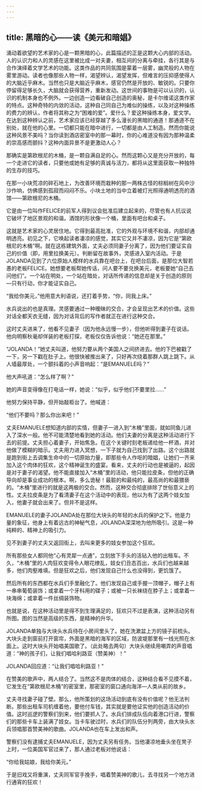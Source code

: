 ```yaml
---
---
---
```

title: 黑暗的心——读《美元和暗娼》
---




涌动着欲望的艺术家的心是一颗黑暗的心，此篇描述的正是这颗大心内部的活动。人的认识力和人的灵感在这里被比成一对夫妻，相互间的分离与牵挂，各行其是与合作演绎着文学艺术的功能。这类作品的共同氛围是蒙着一层雾，幽灵般的人物在雾里游动。读者也像那些人物一样，渴望辨认，渴望发挥，但难言的压抑感使得人的大脑近乎麻木。当然也只是大脑近乎麻木，感官仍然是开放的、敏锐的。只要你停留得足够长久，大脑就会获得营养，重新发动。这世间的事物是可以认识的，认识的机制本身也不例外。一边创造一边看破自己创造的奥秘，是卡尔维诺这类作家的特点。这种奇特的内敛的活动，这种自己同自己为难似的操练，以及对这种操练的费力的辨认，作者将其称之为“困难的爱”。爱什么？爱这种操练本身，爱文学。在达到这种辨认之前，艺术家应该已经穿越了多么漫长的黑暗的通道！那通道不在别处，就在他的心里。一切都只能在暗中进行，一切都是由人工制造。然而你能说这种风景不美吗？当你读到酒店密室中的那一幕时，你的心难道没有因为那种温柔的崇高感而颤抖？这种内面异景不是更激动人心？

那确实是第欧根尼的木桶，是一颗自满自足的心。然而这颗心又是充分开放的，每一个走进它的读者，只要他或她有足够的真诚与活力，都将从这里面获取一种独特的生存的技巧。

在那一小块荒凉的碎石地上，为改善环境而栽种的那一两株古怪的棕榈树在风中沙沙作响，仿佛感到孤寂而闷闷不乐。小块土地的当中立着被灯光照得通明透亮的酒馆——第欧根尼的木桶。

它是由一位叫作FELICE的前军人得到议会批准后建立起来的，尽管也有人抗议说它破坏了地区景观的和谐。酒馆的形状像一个桶，里面有吧台和桌子。

这就是艺术家的心灵居住地。它得到最高批准，它的外观与环境不和谐，内部却通明透亮。初见之下，它唤起读者凄凉的感觉，其实它又并不凄凉，因为它是“第欧根尼的木桶”啊。就在这栋建筑外面，丈夫必须同妻子分离了，因为他们要证实自己的价值（即，用里拉换美元）。判断留在故事外，灵感进入室内活动。于是JOLANDA见到了六位原始人模样的水兵靠在吧台上，在吧台后面，是那位大智若愚的老板FELICE。她想要老板帮她传话，问人要不要兑换美元，老板要她“自己去问他们”。一个站在明处，一个站在暗处，对话所传递的信息却是关于创造的原则—只有行动，你才能证实自己。

“我给你美元，”他用意大利语说，还打着手势，“你，同我上床。”

水兵说出的也是真理。灵感要通过一种暧昧的交合，才会呈现出艺术的价值。这些对话全都天衣无缝，因为对话背后的写作者就正在进行这种交合。

这时丈夫进来了，他看不见妻子（因为他永远慢一步），但他听得到妻子在说话。他向明察秋毫却佯装的老板打探，老板仅仅告诉他说：“她还在那里。”

“JOLANDA！”她丈夫叫道，他努力要从两个美国人之间挤进去。他的下巴被戳了一下，另一下戳在肚子上。他很快被推出来了，只好再次绕着那群人跳上跳下。从人墙最厚处，一个颤抖着的小声音响起：“是EMANUELE吗？”

他大声吼道：“怎么样了啊？”

她的声音变得像在打电话一样，她说：“似乎，似乎他们不要里拉……”

他努力保持平静，但开始敲柜台了。他喊道：

“他们不要吗？那么你出来吧！”

丈夫EMANUELE想知道内部的实情，但妻子一进入到“木桶”里面，就如同鱼儿进入了深水一般。他不可能清楚地看到她的活动。他们夫妻的分离是这种活动进行下去的前提。丈夫担心着妻子，开始焦急。在这个关键时刻老板递给他一杯酒，并对他做了模糊的暗示。丈夫用力进入冥想，一下子就为自己找到了出路。这个出路就是跑到街上去调集生命中的一切原始力量，即那些令人作呕的暗娼，让她们一齐来加入这个肉体的狂欢，这个精神诞生的盛宴。看来，丈夫的行动也是被逼的，起因是对于妻子的渴望。他不能直接加入“木桶”里的活动，他只能拉皮条，但他的正确导向却是事业成功的根本。啊，多么诡秘！最脏的和最纯的，最高尚的和最猥亵的。“木桶”里进行的就是这两极的交合。然而，这种交合彻底排除了世俗意义上的性。丈夫拉皮条是为了看清妻子在这个活动中的表现，他以为有了这两个妓女加入，他妻子就会出来了。但并不是这样。

EMANUELE的妻子JOLANDA处在那位大块头的年轻的水兵的保护之下。他是力量的象征，他身上有着远古的神秘气息，JOLANDA深深地为他所吸引。这是一种纯粹的、精神上的吸引力。

见不到妻子的丈夫又返回街上，去叫来更多的妓女参加这个狂欢。

所有那些女人都同他“心有灵犀一点通”，立刻放下手头的活钻入他的出租车。不久，“木桶”里的人肉狂欢变得令人眼花缭乱，妓女们丑态百出，水兵们也越来越多，他们肉壑难填。但是狂欢之后，他们发现自己什么也没得到，更饥饿了。

然后所有的东西都在水兵们手里融化了。他们发现自己或手握一顶帽子，帽子上有一串串葡萄装饰；或拿着一个牙科用的碟子；或被一只长袜绕在脖子上；或拿着一块海绵；或拿着一件丝绸装饰物。

也就是说，在这种活动里是得不到生理满足的，狂欢只不过是表演，这种活动另有所图。图的当然是高级的东西，是精神的升华。

JOLANDA单独与大块头水兵待在小房间里头了。她在洗漱盆上方的镜子前梳头。大块头走到窗前打开窗帘，外面是黑暗的海军的区域，防波堤那里有一线光照在水面上。这时大块头开始唱美国歌了。（此处略去两句）大块头继续用嘲弄的声音唱道：“神的孩子们，让我们唱哈利路亚（赞美神）！”

JOLANDA回应道：“让我们唱哈利路亚！”

在赞美的歌声中，两人结合了。当然这不是肉体的结合，这种结合看不见摸不着，它发生在“第欧根尼木桶”的密室里，那密室的窗口通向海洋—人类从前的故乡。

丈夫寻找妻子碰了壁。那么，他所策划的这场活动到底有没有价值呢？他无法判断。那些出租车司机缠着他，要他付车钱，其实就是要他证实他的创造活动的价值。这时巡逻的警察们到来，他们要抓人了。水兵们排成队伍向着港口行进，警察们的那些卡车上装满了妓女。当卡车驶过时，水兵们的队伍分列两旁，由大块头水兵领唱那首赞美神的歌曲。JOLANDA也在车上发出和声。

警察们没有逮捕丈夫EMANUELE，因为丈夫另有任务。当他凄凉地垂头坐在凳子上时，一位美国军官过来了，那人通过老板对他说话：

“你给我姑娘，我给你美元。”

于是旧戏又将重演，丈夫同军官手挽手，唱着赞美神的歌儿，去寻找另一个地方进行通宵的狂欢！